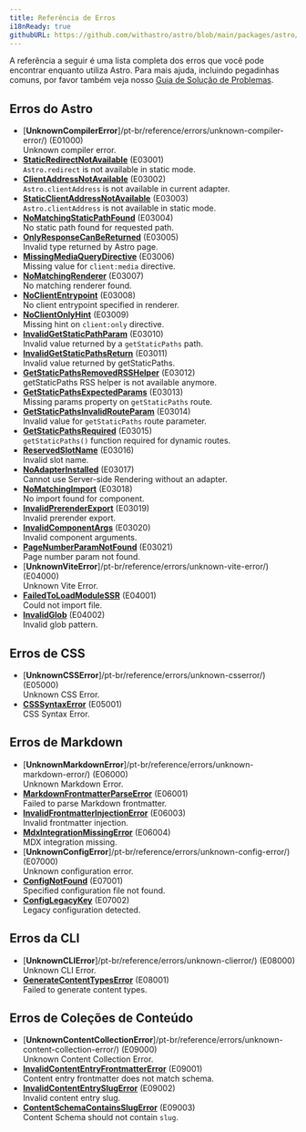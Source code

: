 ```yaml
---
title: Referência de Erros
i18nReady: true
githubURL: https://github.com/withastro/astro/blob/main/packages/astro/src/core/errors/errors-data.ts
---
```


A referência a seguir é uma lista completa dos erros que você pode encontrar enquanto utiliza Astro. Para mais ajuda, incluindo pegadinhas comuns, por favor também veja nosso [Guia de Solução de Problemas](/pt-br/guides/troubleshooting/).

## Erros do Astro

- [**UnknownCompilerError**]/pt-br/reference/errors/unknown-compiler-error/) (E01000)<br/>Unknown compiler error.
- [**StaticRedirectNotAvailable**](/pt-br/reference/errors/static-redirect-not-available/) (E03001)<br/>`Astro.redirect` is not available in static mode.
- [**ClientAddressNotAvailable**](/pt-br/reference/errors/client-address-not-available/) (E03002)<br/>`Astro.clientAddress` is not available in current adapter.
- [**StaticClientAddressNotAvailable**](/pt-br/reference/errors/static-client-address-not-available/) (E03003)<br/>`Astro.clientAddress` is not available in static mode.
- [**NoMatchingStaticPathFound**](/pt-br/reference/errors/no-matching-static-path-found/) (E03004)<br/>No static path found for requested path.
- [**OnlyResponseCanBeReturned**](/pt-br/reference/errors/only-response-can-be-returned/) (E03005)<br/>Invalid type returned by Astro page.
- [**MissingMediaQueryDirective**](/pt-br/reference/errors/missing-media-query-directive/) (E03006)<br/>Missing value for `client:media` directive.
- [**NoMatchingRenderer**](/pt-br/reference/errors/no-matching-renderer/) (E03007)<br/>No matching renderer found.
- [**NoClientEntrypoint**](/pt-br/reference/errors/no-client-entrypoint/) (E03008)<br/>No client entrypoint specified in renderer.
- [**NoClientOnlyHint**](/pt-br/reference/errors/no-client-only-hint/) (E03009)<br/>Missing hint on `client:only` directive.
- [**InvalidGetStaticPathParam**](/pt-br/reference/errors/invalid-get-static-path-param/) (E03010)<br/>Invalid value returned by a `getStaticPaths` path.
- [**InvalidGetStaticPathsReturn**](/pt-br/reference/errors/invalid-get-static-paths-return/) (E03011)<br/>Invalid value returned by getStaticPaths.
- [**GetStaticPathsRemovedRSSHelper**](/pt-br/reference/errors/get-static-paths-removed-rsshelper/) (E03012)<br/>getStaticPaths RSS helper is not available anymore.
- [**GetStaticPathsExpectedParams**](/pt-br/reference/errors/get-static-paths-expected-params/) (E03013)<br/>Missing params property on `getStaticPaths` route.
- [**GetStaticPathsInvalidRouteParam**](/pt-br/reference/errors/get-static-paths-invalid-route-param/) (E03014)<br/>Invalid value for `getStaticPaths` route parameter.
- [**GetStaticPathsRequired**](/pt-br/reference/errors/get-static-paths-required/) (E03015)<br/>`getStaticPaths()` function required for dynamic routes.
- [**ReservedSlotName**](/pt-br/reference/errors/reserved-slot-name/) (E03016)<br/>Invalid slot name.
- [**NoAdapterInstalled**](/pt-br/reference/errors/no-adapter-installed/) (E03017)<br/>Cannot use Server-side Rendering without an adapter.
- [**NoMatchingImport**](/pt-br/reference/errors/no-matching-import/) (E03018)<br/>No import found for component.
- [**InvalidPrerenderExport**](/pt-br/reference/errors/invalid-prerender-export/) (E03019)<br/>Invalid prerender export.
- [**InvalidComponentArgs**](/pt-br/reference/errors/invalid-component-args/) (E03020)<br/>Invalid component arguments.
- [**PageNumberParamNotFound**](/pt-br/reference/errors/page-number-param-not-found/) (E03021)<br/>Page number param not found.
- [**UnknownViteError**]/pt-br/reference/errors/unknown-vite-error/) (E04000)<br/>Unknown Vite Error.
- [**FailedToLoadModuleSSR**](/pt-br/reference/errors/failed-to-load-module-ssr/) (E04001)<br/>Could not import file.
- [**InvalidGlob**](/pt-br/reference/errors/invalid-glob/) (E04002)<br/>Invalid glob pattern.

## Erros de CSS

- [**UnknownCSSError**]/pt-br/reference/errors/unknown-csserror/) (E05000)<br/>Unknown CSS Error.
- [**CSSSyntaxError**](/pt-br/reference/errors/csssyntax-error/) (E05001)<br/>CSS Syntax Error.

## Erros de Markdown

- [**UnknownMarkdownError**]/pt-br/reference/errors/unknown-markdown-error/) (E06000)<br/>Unknown Markdown Error.
- [**MarkdownFrontmatterParseError**](/pt-br/reference/errors/markdown-frontmatter-parse-error/) (E06001)<br/>Failed to parse Markdown frontmatter.
- [**InvalidFrontmatterInjectionError**](/pt-br/reference/errors/invalid-frontmatter-injection-error/) (E06003)<br/>Invalid frontmatter injection.
- [**MdxIntegrationMissingError**](/pt-br/reference/errors/mdx-integration-missing-error/) (E06004)<br/>MDX integration missing.
- [**UnknownConfigError**]/pt-br/reference/errors/unknown-config-error/) (E07000)<br/>Unknown configuration error.
- [**ConfigNotFound**](/pt-br/reference/errors/config-not-found/) (E07001)<br/>Specified configuration file not found.
- [**ConfigLegacyKey**](/pt-br/reference/errors/config-legacy-key/) (E07002)<br/>Legacy configuration detected.

## Erros da CLI

- [**UnknownCLIError**]/pt-br/reference/errors/unknown-clierror/) (E08000)<br/>Unknown CLI Error.
- [**GenerateContentTypesError**](/pt-br/reference/errors/generate-content-types-error/) (E08001)<br/>Failed to generate content types.

## Erros de Coleções de Conteúdo

- [**UnknownContentCollectionError**]/pt-br/reference/errors/unknown-content-collection-error/) (E09000)<br/>Unknown Content Collection Error.
- [**InvalidContentEntryFrontmatterError**](/pt-br/reference/errors/invalid-content-entry-frontmatter-error/) (E09001)<br/>Content entry frontmatter does not match schema.
- [**InvalidContentEntrySlugError**](/pt-br/reference/errors/invalid-content-entry-slug-error/) (E09002)<br/>Invalid content entry slug.
- [**ContentSchemaContainsSlugError**](/pt-br/reference/errors/content-schema-contains-slug-error/) (E09003)<br/>Content Schema should not contain `slug`.
